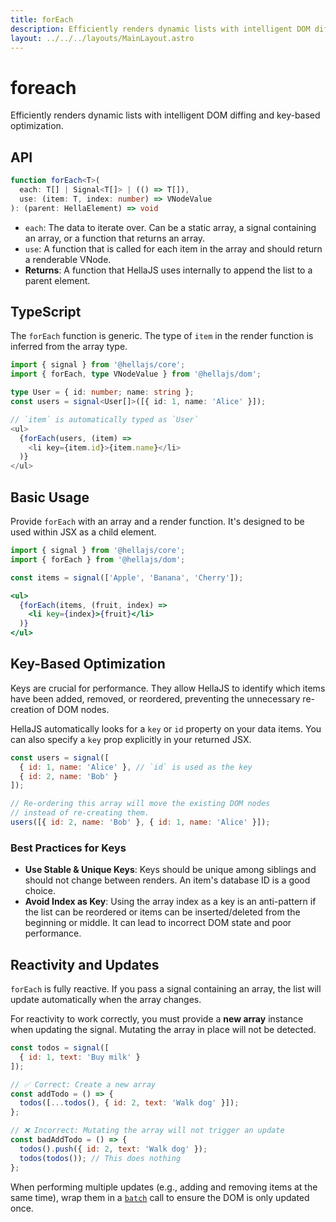 ```yaml
---
title: forEach
description: Efficiently renders dynamic lists with intelligent DOM diffing and key-based optimization.
layout: ../../../layouts/MainLayout.astro
---
```


# foreach

Efficiently renders dynamic lists with intelligent DOM diffing and key-based optimization.

## API

```typescript
function forEach<T>(
  each: T[] | Signal<T[]> | (() => T[]),
  use: (item: T, index: number) => VNodeValue
): (parent: HellaElement) => void
```
- `each`: The data to iterate over. Can be a static array, a signal containing an array, or a function that returns an array.
- `use`: A function that is called for each item in the array and should return a renderable VNode.
- **Returns**: A function that HellaJS uses internally to append the list to a parent element.

## TypeScript

The `forEach` function is generic. The type of `item` in the render function is inferred from the array type.

```typescript
import { signal } from '@hellajs/core';
import { forEach, type VNodeValue } from '@hellajs/dom';

type User = { id: number; name: string };
const users = signal<User[]>([{ id: 1, name: 'Alice' }]);

// `item` is automatically typed as `User`
<ul>
  {forEach(users, (item) =>
    <li key={item.id}>{item.name}</li>
  )}
</ul>
```

## Basic Usage

Provide `forEach` with an array and a render function. It's designed to be used within JSX as a child element.

```jsx
import { signal } from '@hellajs/core';
import { forEach } from '@hellajs/dom';

const items = signal(['Apple', 'Banana', 'Cherry']);

<ul>
  {forEach(items, (fruit, index) =>
    <li key={index}>{fruit}</li>
  )}
</ul>
```

## Key-Based Optimization

Keys are crucial for performance. They allow HellaJS to identify which items have been added, removed, or reordered, preventing the unnecessary re-creation of DOM nodes.

HellaJS automatically looks for a `key` or `id` property on your data items. You can also specify a `key` prop explicitly in your returned JSX.

```jsx
const users = signal([
  { id: 1, name: 'Alice' }, // `id` is used as the key
  { id: 2, name: 'Bob' }
]);

// Re-ordering this array will move the existing DOM nodes
// instead of re-creating them.
users([{ id: 2, name: 'Bob' }, { id: 1, name: 'Alice' }]);
```

### Best Practices for Keys
- **Use Stable & Unique Keys**: Keys should be unique among siblings and should not change between renders. An item's database ID is a good choice.
- **Avoid Index as Key**: Using the array index as a key is an anti-pattern if the list can be reordered or items can be inserted/deleted from the beginning or middle. It can lead to incorrect DOM state and poor performance.

## Reactivity and Updates

`forEach` is fully reactive. If you pass a signal containing an array, the list will update automatically when the array changes.

For reactivity to work correctly, you must provide a **new array** instance when updating the signal. Mutating the array in place will not be detected.

```jsx
const todos = signal([
  { id: 1, text: 'Buy milk' }
]);

// ✅ Correct: Create a new array
const addTodo = () => {
  todos([...todos(), { id: 2, text: 'Walk dog' }]);
};

// ❌ Incorrect: Mutating the array will not trigger an update
const badAddTodo = () => {
  todos().push({ id: 2, text: 'Walk dog' });
  todos(todos()); // This does nothing
};
```

When performing multiple updates (e.g., adding and removing items at the same time), wrap them in a <a href="/packages/core/batch">`batch`</a> call to ensure the DOM is only updated once.
